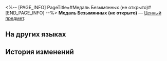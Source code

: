 <%-- [PAGE_INFO]
PageTitle=#Медаль Безымянных (не открыто)#
[END_PAGE_INFO] --%>
{{Предмет Инфобокс
|id          = 300103
|Изображение = Предмет Медаль Безымянных (не открыто).png
|Тип         = Ценный предмет
|Инвентарь   = Ценные предметы
|Редкость    = 4
|Эффект      = 
|Описание    = Запечатанное сокровище. Используйте для получения такого же эффекта, как и при единовременной покупке Медали Безымянных.
}}
'''Медаль Безымянных (не открыто)''' — [[Ценный предмет]].

==На других языках==
{{На других языках
|en   = Nameless Medal (Unopened)
|zhs  = 无名客的奖章（未拆封）
|zht  = 無名客的獎章（未拆封）
|ja   = ナナシビトの勲章（未開封）
|ko   = 무명객의 휘장(미개봉)
|es   = Medalla anónima (sin abrir)
|fr   = Médaille des Sans Noms (scellée)
|ru   = Медаль Безымянных (не открыто)
|th   = เหรียญตรานิรนาม (ยังไม่เปิด)
|vi   = Huân Chương Khách Vô Danh (Chưa mở)
|de   = Medaille der Namenlosen (ungeöffnet)
|id   = Nameless Medal (Belum Dibuka)
|pt   = Medalha dos Inominados (Não Aberto)
}}

==История изменений==
{{История изменений|3.5}}
